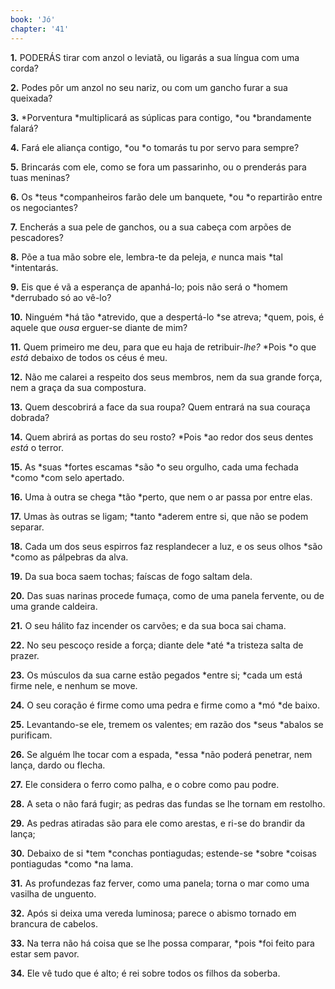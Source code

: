 ```yaml
---
book: 'Jó'
chapter: '41'
---
```


**1.** PODERÁS tirar com anzol o leviatã, ou ligarás a sua língua com uma corda?

**2.** Podes pôr um anzol no seu nariz, ou com um gancho furar a sua queixada?

**3.** *Porventura *multiplicará as súplicas para contigo, *ou *brandamente falará?

**4.** Fará ele aliança contigo, *ou *o tomarás tu por servo para sempre?

**5.** Brincarás com ele, como se fora um passarinho, ou o prenderás para tuas meninas?

**6.** Os *teus *companheiros farão dele um banquete, *ou *o repartirão entre os negociantes?

**7.** Encherás a sua pele de ganchos, ou a sua cabeça com arpões de pescadores?

**8.** Põe a tua mão sobre ele, lembra-te da peleja, *e* nunca mais *tal *intentarás.

**9.** Eis que é vã a esperança de apanhá-lo; pois não será o *homem *derrubado só ao vê-lo?

**10.** Ninguém *há tão *atrevido, que a despertá-lo *se atreva; *quem, pois, é aquele que *ousa* erguer-se diante de mim?

**11.** Quem primeiro me deu, para que eu haja de retribuir-*lhe?* *Pois *o que *está* debaixo de todos os céus é meu.

**12.** Não me calarei a respeito dos seus membros, nem da sua grande força, nem a graça da sua compostura.

**13.** Quem descobrirá a face da sua roupa? Quem entrará na sua couraça dobrada?

**14.** Quem abrirá as portas do seu rosto? *Pois *ao redor dos seus dentes *está* o terror.

**15.** As *suas *fortes escamas *são *o seu orgulho, cada uma fechada *como *com selo apertado.

**16.** Uma à outra se chega *tão *perto, que nem o ar passa por entre elas.

**17.** Umas às outras se ligam; *tanto *aderem entre si, que não se podem separar.

**18.** Cada um dos seus espirros faz resplandecer a luz, e os seus olhos *são *como as pálpebras da alva.

**19.** Da sua boca saem tochas; faíscas de fogo saltam dela.

**20.** Das suas narinas procede fumaça, como de uma panela fervente, ou de uma grande caldeira.

**21.** O seu hálito faz incender os carvões; e da sua boca sai chama.

**22.** No seu pescoço reside a força; diante dele *até *a tristeza salta de prazer.

**23.** Os músculos da sua carne estão pegados *entre si; *cada um está firme nele, e nenhum se move.

**24.** O seu coração é firme como uma pedra e firme como a *mó *de baixo.

**25.** Levantando-se ele, tremem os valentes; em razão dos *seus *abalos se purificam.

**26.** Se alguém lhe tocar com a espada, *essa *não poderá penetrar, nem lança, dardo ou flecha.

**27.** Ele considera o ferro como palha, e o cobre como pau podre.

**28.** A seta o não fará fugir; as pedras das fundas se lhe tornam em restolho.

**29.** As pedras atiradas são para ele como arestas, e ri-se do brandir da lança;

**30.** Debaixo de si *tem *conchas pontiagudas; estende-se *sobre *coisas pontiagudas *como *na lama.

**31.** As profundezas faz ferver, como uma panela; torna o mar como uma vasilha de unguento.

**32.** Após si deixa uma vereda luminosa; parece o abismo tornado em brancura de cabelos.

**33.** Na terra não há coisa que se lhe possa comparar, *pois *foi feito para estar sem pavor.

**34.** Ele vê tudo que é alto; é rei sobre todos os filhos da soberba.